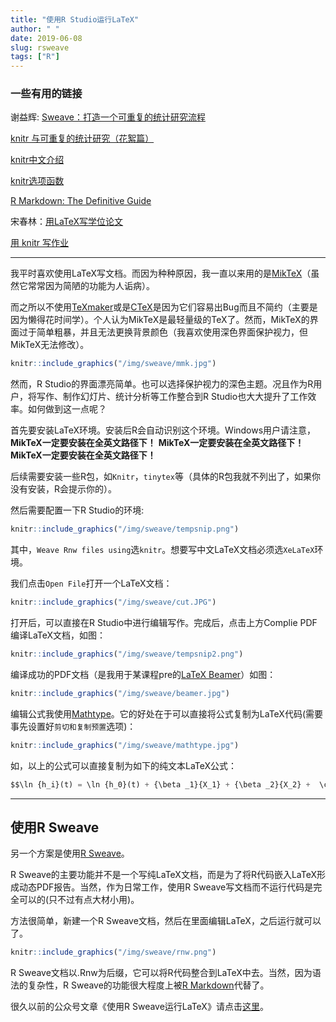 ```yaml
---
title: "使用R Studio运行LaTeX"
author: " "
date: 2019-06-08
slug: rsweave
tags: ["R"]
---
```


### 一些有用的链接

谢益辉: [Sweave：打造一个可重复的统计研究流程](https://cosx.org/2010/11/reproducible-research-in-statistics)

[knitr 与可重复的统计研究（花絮篇）](https://cosx.org/2012/06/reproducible-research-with-knitr/)

[knitr中文介绍](https://bookdown.org/yihui/r-ninja/auto-report.html)

[knitr选项函数](https://yihui.name/knitr/options)

[R Markdown: The Definitive Guide](https://bookdown.org/yihui/rmarkdown/)

宋春林：[用LaTeX写学位论文](http://songchunlin.net/cn/2019/03/latex-vs-word/)

[用 knitr 写作业](http://songchunlin.net/cn/2014/03/use-knitr/)

---

我平时喜欢使用LaTeX写文档。而因为种种原因，我一直以来用的是[MikTeX](https://miktex.org/)（虽然它常常因为简陋的功能为人诟病）。

而之所以不使用[TeXmaker](http://www.xm1math.net/texmaker/)或是[CTeX](http://www.ctex.org/HomePage)是因为它们容易出Bug而且不简约（主要是因为懒得花时间学）。个人认为MikTeX是最轻量级的TeX了。然而，MikTeX的界面过于简单粗暴，并且无法更换背景颜色（我喜欢使用深色界面保护视力，但MikTeX无法修改）。

```r
knitr::include_graphics("/img/sweave/mmk.jpg")

```

然而，R Studio的界面漂亮简单。也可以选择保护视力的深色主题。况且作为R用户，将写作、制作幻灯片、统计分析等工作整合到R Studio也大大提升了工作效率。如何做到这一点呢？

首先要安装LaTeX环境。安装后R会自动识别这个环境。Windows用户请注意，**MikTeX一定要安装在全英文路径下！** **MikTeX一定要安装在全英文路径下！** **MikTeX一定要安装在全英文路径下！**

后续需要安装一些R包，如`Knitr`，`tinytex`等（具体的R包我就不列出了，如果你没有安装，R会提示你的）。

然后需要配置一下R Studio的环境:

```r
knitr::include_graphics("/img/sweave/tempsnip.png")
```

其中，`Weave Rnw files using`选`knitr`。想要写中文LaTeX文档必须选`XeLaTeX`环境。

我们点击`Open File`打开一个LaTeX文档：

```r
knitr::include_graphics("/img/sweave/cut.JPG")
```

打开后，可以直接在R Studio中进行编辑写作。完成后，点击上方Complie PDF编译LaTeX文档，如图：

```r
knitr::include_graphics("/img/sweave/tempsnip2.png")
```


编译成功的PDF文档（是我用于某课程pre的[LaTeX Beamer](http://deic.uab.es/~iblanes/beamer_gallery/index_by_theme.html)）如图：

```r
knitr::include_graphics("/img/sweave/beamer.jpg")
```

编辑公式我使用[Mathtype](http://www.mathtype.cn/)。它的好处在于可以直接将公式复制为LaTeX代码(需要事先设置好`剪切和复制预置`选项)：


```r
knitr::include_graphics("/img/sweave/mathtype.jpg")
```

如，以上的公式可以直接复制为如下的纯文本LaTeX公式：

```python
$$\ln {h_i}(t) = \ln {h_0}(t) + {\beta _1}{X_1} + {\beta _2}{X_2} +  \cdot  \cdot  \cdot  + {\beta _p}{X_p}$$
```

---

## 使用R Sweave

另一个方案是使用[R Sweave](https://cosx.org/2010/11/reproducible-research-in-statistics)。


R Sweave的主要功能并不是一个写纯LaTeX文档，而是为了将R代码嵌入LaTeX形成动态PDF报告。当然，作为日常工作，使用R Sweave写文档而不运行代码是完全可以的(只不过有点大材小用)。

方法很简单，新建一个R Sweave文档，然后在里面编辑LaTeX，之后运行就可以了。

```r
knitr::include_graphics("/img/sweave/rnw.png")
```

R Sweave文档以.Rnw为后缀，它可以将R代码整合到LaTeX中去。当然，因为语法的复杂性，R Sweave的功能很大程度上被[R Markdown](https://rmarkdown.rstudio.com/)代替了。

很久以前的公众号文章《使用R Sweave运行LaTeX》请点击[这里](https://mp.weixin.qq.com/s/1JU2ILRt9E7jYyUKilDX8A)。






